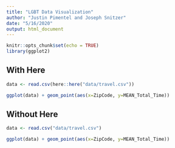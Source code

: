 ```yaml
---
title: "LGBT Data Visualization"
author: "Justin Pimentel and Joseph Snitzer"
date: "5/16/2020"
output: html_document
---
```


```r
knitr::opts_chunk$set(echo = TRUE)
library(ggplot2)
```

## With Here

```r

data <- read.csv(here::here("data/travel.csv"))

ggplot(data) + geom_point(aes(x=ZipCode, y=MEAN_Total_Time))

```

## Without Here

```r

data <- read.csv("data/travel.csv")

ggplot(data) + geom_point(aes(x=ZipCode, y=MEAN_Total_Time))


```

